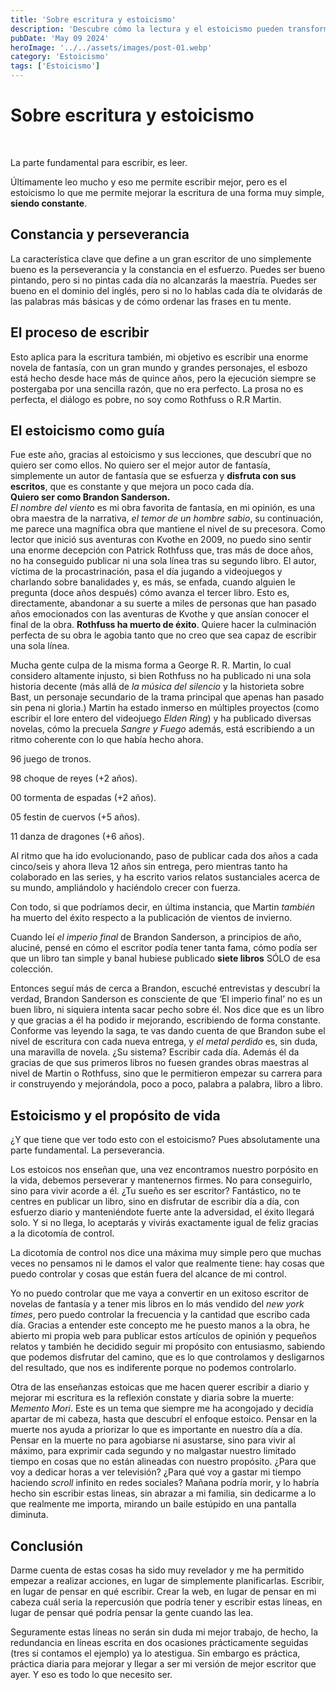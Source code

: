 ```yaml
---
title: 'Sobre escritura y estoicismo'
description: 'Descubre cómo la lectura y el estoicismo pueden transformar tu escritura. Perseverancia vs procrastinación. La filosofía estoica te ayuda a disfrutar del proceso sin obsesionarte con la perfección.'
pubDate: 'May 09 2024'
heroImage: '../../assets/images/post-01.webp'
category: 'Estoicismo'
tags: ['Estoicismo']
---
```



## <h1 class="text-4xl font-bold text-green-500">Sobre escritura y estoicismo</h1>
<br />

La parte fundamental para escribir, es leer.

Últimamente leo mucho y eso me permite escribir mejor, pero es el estoicismo lo que me permite mejorar la escritura de una forma muy simple, **siendo constante**.
<br />

### <h2 class="text-2xl font-bold">Constancia y perseverancia</h2>

La característica clave que define a un gran escritor de uno simplemente bueno es la perseverancia y la constancia en el esfuerzo. Puedes ser bueno pintando, pero si no pintas cada día no alcanzarás la maestría. Puedes ser bueno en el dominio del inglés, pero si no lo hablas cada día te olvidarás de las palabras más básicas y de cómo ordenar las frases en tu mente.
<br />

### <h2 class="text-2xl font-bold">El proceso de escribir</h2>

Esto aplica para la escritura también, mi objetivo es escribir una enorme novela de fantasía, con un gran mundo y grandes personajes, el esbozo está hecho desde hace más de quince años, pero la ejecución siempre se postergaba por una sencilla razón, que no era perfecto. La prosa no es perfecta, el diálogo es pobre, no soy como Rothfuss o R.R Martin.
<br />

### <h2 class="text-2xl font-bold">El estoicismo como guía</h2>

Fue este año, gracias al estoicismo y sus lecciones, que descubrí que no quiero ser como ellos. No quiero ser el mejor autor de fantasía, simplemente un autor de fantasía que se esfuerza y **disfruta con sus escritos**, que es constante y que mejora un poco cada día.
<br />
**Quiero ser como Brandon Sanderson.**
<br />
_El nombre del viento_ es mi obra favorita de fantasía, en mi opinión, es una obra maestra de la narrativa, _el temor de un hombre sabio_, su continuación, me parece una magnífica obra que mantiene el nivel de su precesora. Como lector que inició sus aventuras con Kvothe en 2009, no puedo sino sentir una enorme decepción con Patrick Rothfuss que, tras más de doce años, no ha conseguido publicar ni una sola línea tras su segundo libro. El autor, víctima de la procastrinación, pasa el día jugando a videojuegos y charlando sobre banalidades y, es más, se enfada, cuando alguien le pregunta (doce años después) cómo avanza el tercer libro. Esto es, directamente, abandonar a su suerte a miles de personas que han pasado años emocionados con las aventuras de Kvothe y que ansían conocer el final de la obra. **Rothfuss ha muerto de éxito**. Quiere hacer la culminación perfecta de su obra le agobia tanto que no creo que sea capaz de escribir una sola línea.

Mucha gente culpa de la misma forma a George R. R. Martin, lo cual considero altamente injusto, si bien Rothfuss no ha publicado ni una sola historia decente (más allá de _la música del silencio_ y la historieta sobre Bast, un personaje secundario de la trama principal que apenas han pasado sin pena ni gloria.) Martin ha estado inmerso en múltiples proyectos (como escribir el lore entero del videojuego _Elden Ring_) y ha publicado diversas novelas, cómo la precuela _Sangre y Fuego_ además, está escribiendo a un ritmo coherente con lo que había hecho ahora.

96 juego de tronos.

98 choque de reyes (+2 años).

00 tormenta de espadas (+2 años).

05 festin de cuervos (+5 años).

11 danza de dragones (+6 años).

Al ritmo que ha ido evolucionando, paso de publicar cada dos años a cada cinco/seis y ahora lleva 12 años sin entrega, pero mientras tanto ha colaborado en las series, y ha escrito varios relatos sustanciales acerca de su mundo, ampliándolo y haciéndolo crecer con fuerza.

Con todo, si que podríamos decir, en última instancia, que Martin _también_ ha muerto del éxito respecto a la publicación de vientos de invierno.
 
Cuando leí _el imperio final_ de Brandon Sanderson, a principios de año, aluciné, pensé en cómo el escritor podía tener tanta fama, cómo podía ser que un libro tan simple y banal hubiese publicado **siete libros** SÓLO de esa colección.

Entonces seguí más de cerca a Brandon, escuché entrevistas y descubrí la verdad, Brandon Sanderson es consciente de que ‘El imperio final’ no es un buen libro, ni siquiera intenta sacar pecho sobre él. Nos dice que es un libro y que gracias a él ha podido ir mejorando, escribiendo de forma constante. Conforme vas leyendo la saga, te vas dando cuenta de que Brandon sube el nivel de escritura con cada nueva entrega, y _el metal perdido_ es, sin duda, una maravilla de novela. ¿Su sistema? Escribir cada día. Además él da gracias de que sus primeros libros no fuesen grandes obras maestras al nivel de Martin o Rothfuss, sino que le permitieron empezar su carrera para ir construyendo y mejorándola, poco a poco, palabra a palabra, libro a libro.
<br />

### <h2 class="text-2xl font-bold">Estoicismo y el propósito de vida</h2>

¿Y que tiene que ver todo esto con el estoicismo? Pues absolutamente una parte fundamental. La perseverancia.

Los estoicos nos enseñan que, una vez encontramos nuestro porpósito en la vida, debemos perseverar y mantenernos firmes. No para conseguirlo, sino para vivir acorde a él. ¿Tu sueño es ser escritor? Fantástico, no te centres en publicar un libro, sino en disfrutar de escribir día a día, con esfuerzo diario y manteniéndote fuerte ante la adversidad, el éxito llegará solo. Y si no llega, lo aceptarás y vivirás exactamente igual de feliz gracias a la dicotomía de control.

La dicotomía de control nos dice una máxima muy simple pero que muchas veces no pensamos ni le damos el valor que realmente tiene: hay cosas que puedo controlar y cosas que están fuera del alcance de mi control.

Yo no puedo controlar que me vaya a convertir en un exitoso escritor de novelas de fantasía y a tener mis libros en lo más vendido del _new york times_, pero puedo controlar la frecuencia y la cantidad que escribo cada día. Gracias a entender este concepto me he puesto manos a la obra, he abierto mi propia web para publicar estos artículos de opinión y pequeños relatos y también he decidido seguir mi propósito con entusiasmo, sabiendo que podemos disfrutar del camino, que es lo que controlamos y desligarnos del resultado, que nos es indiferente porque no podemos controlarlo.

Otra de las enseñanzas estoicas que me hacen querer escribir a diario y mejorar mi escritura es la reflexión constate y diaria sobre la muerte: _Memento Mori_. Este es un tema que siempre me ha acongojado y decidía apartar de mi cabeza, hasta que descubrí el enfoque estoico. Pensar en la muerte nos ayuda a priorizar lo que es importante en nuestro día a día. Pensar en la muerte no para agobiarse ni asustarse, sino para vivir al máximo, para exprimir cada segundo y no malgastar nuestro limitado tiempo en cosas que no están alineadas con nuestro propósito. ¿Para que voy a dedicar horas a ver televisión? ¿Para qué voy a gastar mi tiempo haciendo _scroll_ infinito en redes sociales? Mañana podría morir, y lo habría hecho sin escribir estas lineas, sin abrazar a mi familia, sin dedicarme a lo que realmente me importa, mirando un baile estúpido en una pantalla diminuta.
<br />

## <h2 class="text-2xl font-bold">Conclusión</h2>

Darme cuenta de estas cosas ha sido muy revelador y me ha permitido empezar a realizar acciones, en lugar de simplemente planificarlas. Escribir, en lugar de pensar en qué escribir. Crear la web, en lugar de pensar en mi cabeza cuál seria la repercusión que podría tener y escribir estas líneas, en lugar de pensar qué podría pensar la gente cuando las lea.

Seguramente estas líneas no serán sin duda mi mejor trabajo, de hecho, la redundancia en líneas escrita en dos ocasiones prácticamente seguidas (tres si contamos el ejemplo) ya lo atestigua. Sin embargo es práctica, práctica diaria para mejorar y llegar a ser mi versión de mejor escritor que ayer. Y eso es todo lo que necesito ser.
